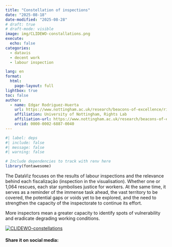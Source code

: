 ```yaml
---
title: "Constellation of inspections"
date: "2025-08-18"
date-modified: "2025-08-28"
# draft: true
# draft-mode: visible 
image: img/CLIDEWO-constallations.png
execute:
  echo: false
categories:
  - datavis
  - decent work
  - labour inspection

lang: en
format: 
  html:
    page-layout: full
lightbox: true
toc: false
author:
  - name: Edgar Rodriguez-Huerta
    url: https://www.nottingham.ac.uk/research/beacons-of-excellence/rights-lab/our-team/edgar-rodríguez-huerta/index.aspx
    affiliation: University of Nottingham, Rights Lab
    affiliation-url: https://www.nottingham.ac.uk/research/beacons-of-excellence/rights-lab/index.aspx
    orcid: 0000-0002-6887-0040
---
```



```r
#| label: deps
#| include: false
#| message: false
#| warning: false

# Include dependencies to track with renv here
library(fontawesome)
```
:::{.column-screen}

:::{.column-body-outset}


The DataViz focuses on the results of labour inspections and the relevance behind each fiscalização (inspection in the visualisation). Whether one or 1,064 rescues, each star symbolises justice for workers. At the same time, it serves as a reminder of the immense task ahead, the vast territory to be covered, the potential gaps or voids yet to be explored, and the need to strengthen the capacity of the inspectorate to continue its effort.

More inspectors mean a greater capacity to identify spots of vulnerability and eradicate degrading working conditions.





```{=html}

<div class='tableauPlaceholder' id='viz1761646796249' style='position: relative'>
  <noscript>
    <a href='#'>
      <img alt='CLIDEWO-constellations ' 
           src='https://public.tableau.com/static/images/Co/ConstellationsofInspections/CLIDEWO-constellations/1_rss.png' 
           style='border: none' />
    </a>
  </noscript>
  <object class='tableauViz' style='display:none;'>
    <param name='host_url' value='https%3A%2F%2Fpublic.tableau.com%2F' />
    <param name='embed_code_version' value='3' />
    <param name='site_root' value='' />
    <param name='name' value='ConstellationsofInspections/CLIDEWO-constellations' />
    <param name='tabs' value='no' />
    <param name='toolbar' value='yes' />
    <param name='static_image' value='https://public.tableau.com/static/images/Co/ConstellationsofInspections/CLIDEWO-constellations/1.png' />
    <param name='animate_transition' value='yes' />
    <param name='display_static_image' value='yes' />
    <param name='display_spinner' value='yes' />
    <param name='display_overlay' value='yes' />
    <param name='display_count' value='yes' />
    <param name='language' value='en-GB' />
  </object>
</div>

<script type='text/javascript'>
  var divElement = document.getElementById('viz1761646796249');
  var vizElement = divElement.getElementsByTagName('object')[0];
  if (divElement.offsetWidth > 800) {
    vizElement.style.width = '900px';
    vizElement.style.height = '1527px';
  } else if (divElement.offsetWidth > 500) {
    vizElement.style.width = '900px';
    vizElement.style.height = '1527px';
  } else {
    vizElement.style.width = '100%';
    vizElement.style.height = '1977px';
  }
  var scriptElement = document.createElement('script');
  scriptElement.src = 'https://public.tableau.com/javascripts/api/viz_v1.js';
  vizElement.parentNode.insertBefore(scriptElement, vizElement);
</script>

<!-- Centering Script -->
<script>
  // Center the Tableau placeholder horizontally and vertically
  const placeholder = document.getElementById('viz1761646796249');
  placeholder.style.display = 'flex';
  placeholder.style.justifyContent = 'center';
  placeholder.style.alignItems = 'center';
  placeholder.style.minHeight = '100vh';
</script>


```

:::
:::
#### Share it on social media:

```{=html}
<!-- AddToAny BEGIN -->
<div class="a2a_kit a2a_kit_size_32 a2a_default_style" data-a2a-icon-color="#FFDC02,black">

<a class="a2a_button_email a2a_counter"></a>
<a class="a2a_button_copy_link a2a_counter"></a>
<a class="a2a_button_linkedin a2a_counter"></a>
<a class="a2a_button_facebook a2a_counter"></a>
<a class="a2a_button_bluesky a2a_counter"></a>
<a class="a2a_button_x a2a_counter"></a>
<a class="a2a_button_threads a2a_counter"></a>
<a class="a2a_button_mastodon a2a_counter"></a>
<a class="a2a_button_whatsapp a2a_counter"></a>
<a class="a2a_dd a2a_counter" href="https://www.addtoany.com/share"></a>
</div>
<script async src="https://static.addtoany.com/menu/page.js"></script>
<!-- AddToAny END -->
```

